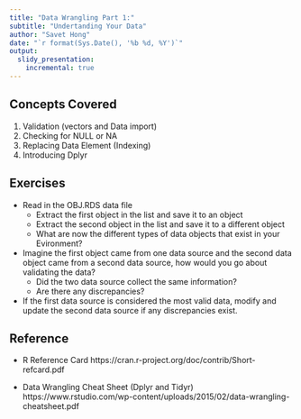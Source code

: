 ```yaml
---
title: "Data Wrangling Part 1:"
subtitle: "Undertanding Your Data"
author: "Savet Hong"
date: "`r format(Sys.Date(), '%b %d, %Y')`"
output:
  slidy_presentation:
    incremental: true
---
```





## Concepts Covered
1. Validation (vectors and  Data import)
2. Checking for NULL or NA
3. Replacing Data Element (Indexing)
4. Introducing Dplyr


## Exercises

- Read in the OBJ.RDS data file
    + Extract the first object in the list and save it to an object
    + Extract the second object in the list and save it to a different object
    + What are now the different types of data objects that exist in your Evironment?

- Imagine the first object came from one data source and the second data object came from a second data source, how would you go about validating the data?
    + Did the two data source collect the same information?
    + Are there any discrepancies?
    
- If the first data source is considered the most valid data, modify and update the second data source if any discrepancies exist.


## Reference
- R Reference Card
https://cran.r-project.org/doc/contrib/Short-refcard.pdf

- Data Wrangling Cheat Sheet (Dplyr and Tidyr)
https://www.rstudio.com/wp-content/uploads/2015/02/data-wrangling-cheatsheet.pdf
